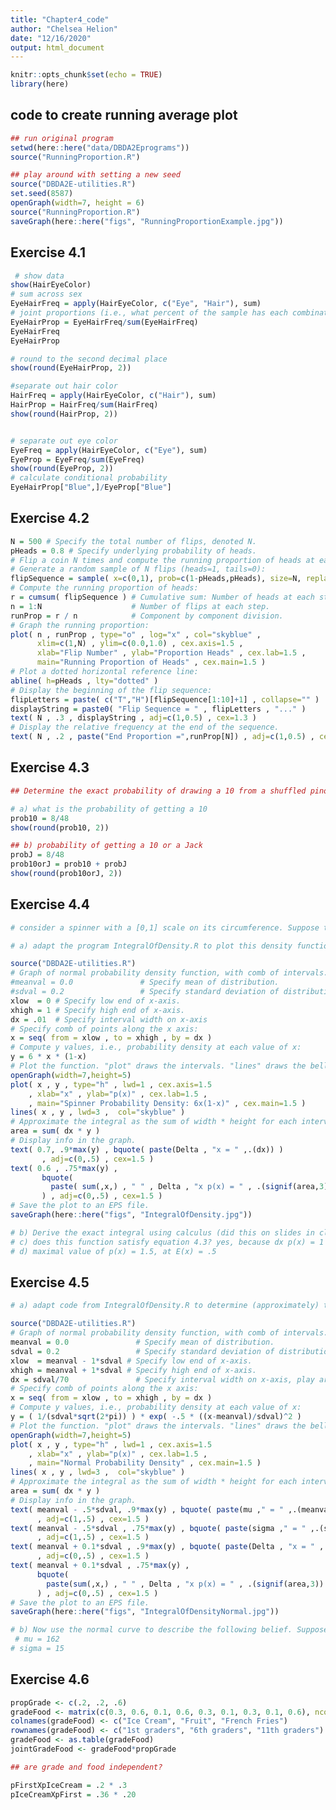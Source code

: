 ```yaml
---
title: "Chapter4_code"
author: "Chelsea Helion"
date: "12/16/2020"
output: html_document
---
```


```r
knitr::opts_chunk$set(echo = TRUE)
library(here)
```

## code to create running average plot
```r
## run original program
setwd(here::here("data/DBDA2Eprograms"))
source("RunningProportion.R")

## play around with setting a new seed
source("DBDA2E-utilities.R")
set.seed(8587)
openGraph(width=7, height = 6)
source("RunningProportion.R")
saveGraph(here::here("figs", "RunningProportionExample.jpg"))
```
## Exercise 4.1
```r
 # show data
show(HairEyeColor)
# sum across sex
EyeHairFreq = apply(HairEyeColor, c("Eye", "Hair"), sum)
# joint proportions (i.e., what percent of the sample has each combination)
EyeHairProp = EyeHairFreq/sum(EyeHairFreq)
EyeHairFreq
EyeHairProp 

# round to the second decimal place
show(round(EyeHairProp, 2))

#separate out hair color
HairFreq = apply(HairEyeColor, c("Hair"), sum)
HairProp = HairFreq/sum(HairFreq)
show(round(HairProp, 2))


# separate out eye color
EyeFreq = apply(HairEyeColor, c("Eye"), sum)
EyeProp = EyeFreq/sum(EyeFreq)
show(round(EyeProp, 2))
# calculate conditional probability
EyeHairProp["Blue",]/EyeProp["Blue"]
```
## Exercise 4.2
```r
N = 500 # Specify the total number of flips, denoted N.
pHeads = 0.8 # Specify underlying probability of heads.
# Flip a coin N times and compute the running proportion of heads at each flip.
# Generate a random sample of N flips (heads=1, tails=0):
flipSequence = sample( x=c(0,1), prob=c(1-pHeads,pHeads), size=N, replace=TRUE )
# Compute the running proportion of heads:
r = cumsum( flipSequence ) # Cumulative sum: Number of heads at each step.
n = 1:N                    # Number of flips at each step.
runProp = r / n            # Component by component division.
# Graph the running proportion:
plot( n , runProp , type="o" , log="x" , col="skyblue" ,
      xlim=c(1,N) , ylim=c(0.0,1.0) , cex.axis=1.5 ,
      xlab="Flip Number" , ylab="Proportion Heads" , cex.lab=1.5 ,
      main="Running Proportion of Heads" , cex.main=1.5 )
# Plot a dotted horizontal reference line:
abline( h=pHeads , lty="dotted" )
# Display the beginning of the flip sequence:
flipLetters = paste( c("T","H")[flipSequence[1:10]+1] , collapse="" )
displayString = paste0( "Flip Sequence = " , flipLetters , "..." )
text( N , .3 , displayString , adj=c(1,0.5) , cex=1.3 )
# Display the relative frequency at the end of the sequence.
text( N , .2 , paste("End Proportion =",runProp[N]) , adj=c(1,0.5) , cex=1.3 )
```
## Exercise 4.3
```r
## Determine the exact probability of drawing a 10 from a shuffled pinochle deck. (In a pinochle deck, there are 48 cards. There are six values: 9, 10, Jack, Queen, King, Ace. There are two copies of each value in each of the standard four suits: hearts, clubs, spades, diamonds)

# a) what is the probability of getting a 10
prob10 = 8/48
show(round(prob10, 2))

## b) probability of getting a 10 or a Jack
probJ = 8/48
prob10orJ = prob10 + probJ
show(round(prob10orJ, 2))

```
## Exercise 4.4
```r
# consider a spinner with a [0,1] scale on its circumference. Suppose that the spinner is slanted or magnetized or bent in some way such that it is biased, and its probability density function is p(x) = 6x(1-x) over the interval x E [0,1].

# a) adapt the program IntegralOfDensity.R to plot this density function and approximate its integral.

source("DBDA2E-utilities.R")
# Graph of normal probability density function, with comb of intervals.
#meanval = 0.0               # Specify mean of distribution.
#sdval = 0.2                 # Specify standard deviation of distribution.
xlow  = 0 # Specify low end of x-axis.
xhigh = 1 # Specify high end of x-axis.
dx = .01  # Specify interval width on x-axis
# Specify comb of points along the x axis:
x = seq( from = xlow , to = xhigh , by = dx )
# Compute y values, i.e., probability density at each value of x:
y = 6 * x * (1-x)
# Plot the function. "plot" draws the intervals. "lines" draws the bell curve.
openGraph(width=7,height=5)
plot( x , y , type="h" , lwd=1 , cex.axis=1.5
	, xlab="x" , ylab="p(x)" , cex.lab=1.5 ,
	, main="Spinner Probability Density: 6x(1-x)" , cex.main=1.5 )
lines( x , y , lwd=3 ,  col="skyblue" )
# Approximate the integral as the sum of width * height for each interval.
area = sum( dx * y )
# Display info in the graph.
text( 0.7, .9*max(y) , bquote( paste(Delta , "x = " ,.(dx)) )
       , adj=c(0,.5) , cex=1.5 )
text( 0.6 , .75*max(y) ,
       bquote(
         paste( sum(,x,) , " " , Delta , "x p(x) = " , .(signif(area,3)) )
       ) , adj=c(0,.5) , cex=1.5 )
# Save the plot to an EPS file.
saveGraph(here::here("figs", "IntegralOfDensity.jpg"))

# b) Derive the exact integral using calculus (did this on slides in class)
# c) does this function satisfy equation 4.3? yes, because dx p(x) = 1
# d) maximal value of p(x) = 1.5, at E(x) = .5
```
## Exercise 4.5
```r
# a) adapt code from IntegralOfDensity.R to determine (approximately) the probability mass under the normal curve from x = mu - sigma to x = mu + sigma.

source("DBDA2E-utilities.R")
# Graph of normal probability density function, with comb of intervals.
meanval = 0.0               # Specify mean of distribution.
sdval = 0.2                 # Specify standard deviation of distribution.
xlow  = meanval - 1*sdval # Specify low end of x-axis.
xhigh = meanval + 1*sdval # Specify high end of x-axis.
dx = sdval/70               # Specify interval width on x-axis, play around with this one a bit, it's fun, and gives different area values!
# Specify comb of points along the x axis:
x = seq( from = xlow , to = xhigh , by = dx )
# Compute y values, i.e., probability density at each value of x:
y = ( 1/(sdval*sqrt(2*pi)) ) * exp( -.5 * ((x-meanval)/sdval)^2 )
# Plot the function. "plot" draws the intervals. "lines" draws the bell curve.
openGraph(width=7,height=5)
plot( x , y , type="h" , lwd=1 , cex.axis=1.5
	, xlab="x" , ylab="p(x)" , cex.lab=1.5 ,
	, main="Normal Probability Density" , cex.main=1.5 )
lines( x , y , lwd=3 ,  col="skyblue" )
# Approximate the integral as the sum of width * height for each interval.
area = sum( dx * y )
# Display info in the graph.
text( meanval - .5*sdval, .9*max(y) , bquote( paste(mu ," = " ,.(meanval)) )
      , adj=c(1,.5) , cex=1.5 )
text( meanval - .5*sdval , .75*max(y) , bquote( paste(sigma ," = " ,.(sdval)) )
      , adj=c(1,.5) , cex=1.5 )
text( meanval + 0.1*sdval , .9*max(y) , bquote( paste(Delta , "x = " ,.(dx)) )
      , adj=c(0,.5) , cex=1.5 )
text( meanval + 0.1*sdval , .75*max(y) ,
      bquote(
        paste(sum(,x,) , " " , Delta , "x p(x) = " , .(signif(area,3)) )
      ) , adj=c(0,.5) , cex=1.5 )
# Save the plot to an EPS file.
saveGraph(here::here("figs", "IntegralOfDensityNormal.jpg"))

# b) Now use the normal curve to describe the following belief. Suppose you believe that women's heights follow a bell-shaped distribution centered at 162 cm with about two-thirds of all women having heights between 147 and 177 cm, what should be the mu and sigma parameter values?
 # mu = 162
# sigma = 15
```
## Exercise 4.6
```r
propGrade <- c(.2, .2, .6)
gradeFood <- matrix(c(0.3, 0.6, 0.1, 0.6, 0.3, 0.1, 0.3, 0.1, 0.6), ncol = 3, byrow = TRUE)
colnames(gradeFood) <- c("Ice Cream", "Fruit", "French Fries")
rownames(gradeFood) <- c("1st graders", "6th graders", "11th graders")
gradeFood <- as.table(gradeFood)
jointGradeFood <- gradeFood*propGrade

## are grade and food independent? 

pFirstXpIceCream = .2 * .3
pIceCreamXpFirst = .36 * .20


```

 